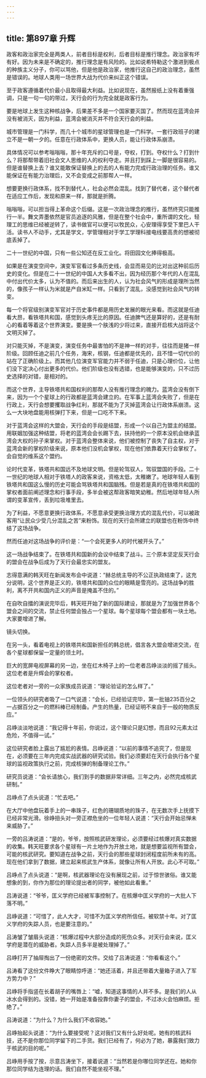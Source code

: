 ```yaml
---
---
---
```

title: 第897章 升辉
---



政客和政治家完全是两类人，前者目标是权利，后者目标是推行理念。政治家有坏有好。因为未来是不确定的，推行理念是有风险的。比如说希特勒这个激进到极点的种族主义分子，你可以骂他，但是他是政治家，他推行这自己的政治理念，虽然是错误的。地球人类用一场世界大战为代价来纠正这个错误。

至于政客遵循着代价最小且取得最大利益。比如说现在，虽然报纸上没有着重强调，只是一句一句的带过，天行会的行为完全就是政客行为。

要是地球上发生这种核战争，后果差不多是一个国家要灭国了。然而现在蓝湾会并没有被消灭，因为利益，蓝湾会被消灭并不符合天行会的利益。

城市管理是一门科学，而几十个城市的星球管理也是一门科学。一套行政班子的建立不是一朝一夕的。任意在行政体系中，更换人员，能让行政体系崩溃。

具体情况可以参考嗡嗡嗡，那十年充斥的口号是，夺权，打到。夺权什么？打到什么？将那帮带着旧社会文人思维的人的权利夺走。并且打到踩上一脚是很容易的。但是谁替换上去？谁又能敢保证替换上的去的人有能力完成行政治理的任务。谁又能保证在有能力治理后，又不会变成之前那帮人一样。

想要更换行政体系，找不到替代人，社会必然会混乱。找到了替代者，这个替代者在适应工作后，发现和原来一样，那就是折腾。

嗡嗡嗡，可以担当得上革命这个后缀。这是一次政治理念的推行，虽然终究只能推行一半。舞文弄墨依然是官员追逐的风雅，但是在整个社会中，重所谓的文化，轻理工的思维已经被逆转了，读书做官可以便可以牧民众，心安理得享受下里巴人干活。读书人不动手，尤其是学文，学管理相对于学工学理科接电线要高贵的想被彻底丢掉了。

二十一世纪的中国，只有一些公知还在反工业化。将田园文化捧得极高。

如果是在演变空间中，演变军官看过多条历史线，会显而易见的比对出这种前后历史的变化。但是在二十一世纪的中国人大多看不出，因为经历那个年代的人在混乱中付出代价太多，认为不值的。而后来出生的人，认为社会风气的形成是理所当然的，像孩子一样认为米就是产自米缸一样。只看到了混乱，没感觉到社会风气的转变。

每一个将官级别演变军官对于历史事件都是用历史发展的眼光来看。而这就是任迪看大昂，看铁塔共和国，感觉到头疼无比的原因。任迪脾气还是算好的，还是有耐心的看着等着这个世界演变。要是换一个肤浅的少将过来，直接开启核大战将这个文明灭掉了。

对只能灭掉，不是演变，演变任务中最害怕的不是神一样的对手，往往而是猪一样阶级。回顾任迪之前几个任务，海宋，核钢，任迪都是优先的，且不惜一切代价的站在了正确阶级上。而其他几位演变军官能力并不弱于任迪，只是心理价位，让他们没下定决心付出更多的代价。他们阶级也没有选错，也是能够演变的，只不过历史选择的对错，是相对的。

而这个世界，主导铁塔共和国权利的那帮人没有推行理念的魄力。蓝湾会没有倒下来，因为一个个星球上的行政都是蓝湾会建立的。在军事上蓝湾会失败了，但是在行政上，天行会想要攫取战争红利，那就不能为了灭掉蓝湾会让行政体系崩溃。这么一大块地盘能用核弹打下来，但是一口吃不下来。

对于蓝湾会这样的大盟会，天行会的手段是结盟，形成一个以自己为盟主的结盟。用联姻加强这种结盟，将老的蓝湾会会长踢下去，扶持他的一个原本没机会继承蓝湾会大权的孙子来掌权。对于蓝湾会整体来说，他们被控制了丧失了自主权，对于蓝湾会新的掌权阶级来说，原本他们没机会掌权，现在他们依靠着天行会掌权了。会自觉的维系这个盟约。

论时代变革，铁塔共和国远不及地球文明。但是轮驾驭人，驾驭盟国的手段。二十一世纪的地球人相对于铁塔人的政客来说，资格太低，太稚嫩了。地球年轻人看到铁塔共和国这么慢的历史可能会骂铁塔共和国脑残。但是若是真的在铁塔共和国的掌权者面前阐述理念和行事手段，多半会被这帮政客暗笑幼稚。然后地球年轻人所谓的变革宣传，丢到垃圾堆里去。

为了利益，不愿意更换行政体系，不愿意承受更换治理方式的混乱代价，可以被政客用“让民众少受几分混乱之苦”来粉饰。现在的天行会所建立的联盟也在粉饰中终结了这场战争。

然而任迪对这场战争的评价是：“一个会死更多人的时代被开头了。”

这一场战争结束了。在铁塔共和国新的会议中结束了战斗。三个原本坚定反天行会的盟会在战争后成为了天行会最忠实的盟友。

志得意满的韩天旺在新闻发布会中说道：“赫总统主导的不公正执政结束了，这充分说明，这个世界是正义的，铁塔共和国的众位的眼睛是雪亮的。这场战争的胜利，离不开共和国内正义的声音是掩盖不住的。”

在自吹自擂的演说完毕后，韩天旺开始了新的国际建设，那就是为了加强世界各个盟会之间的交流，禁止任何盟会独占一个星球。每个星球每个盟会都有一块土地。大家要增进了解。

镜头切换。

在另一头，看着电视上的铁塔共和国新担任的韩总统，倡言各大盟会增进交流，在各个星球都保留一定量的领土时。

巨大的宽屏电视屏幕的另一边，坐在红木椅子上的一位老者吕峥淡淡的摇了摇头。这位老者是升辉会的掌权者。

这位老者对一旁的一众家族成员说道：“理论验证的怎么样了。”

一位领头的研究者吸了一口气说道：“会长，已经验证完毕，第一批铀235百分之一占据百分之一的燃料棒已经制备。产生的热量，已经证明不来自于一般的物质反应。”

吕峥淡淡地说道：“我记得十年前，你说过，这个理论只是幻想，而且92元素太过危险，不值得一试。”

这位研究者脸上露出了尴尬的表情。吕峥说道：“以前的事情不追究了，但是现在，必须要在三年内完成实战武器的研究试验。我们必须要赶在天行会执行各个星球的监视政策执行之前，完成核弹的制备理论工作。”

研究员说道：“会长请放心，我们到手的数据非常详细。三年之内，必然完成核武研制。”

吕峥点了点头说道：“忙去吧。”

在大厅中他盘玩着手上的一串珠子，红色的珊瑚质地的珠子，在无数次手上抚摸下已经非常光滑。徐峥扭头对一旁正襟危坐的一位年轻人说道：“天行会开始忌惮未来威胁了。”

一旁的吕涛说道：“是的，爷爷，按照核武研发理论，必须要经过核爆对真实数据的收集。韩天旺要求各个星球有一片土地作为开放土地，就是想要监视所有盟会，可能的核武研究。要知道在战争之前，天行会的那些星球封闭程度前所未有的高。现在他们拿到了数据，建立起来核武生产体系，就像让所有人开放。此心不可取。”

吕峥点了点头说道：“是啊，核武器理论在没有展现之前，过于惊世骇俗。谁又能想象的到，你作为那位的理论提出者的同学，被他如此看重。”

吕涛说道：“爷爷，匡义学府已经被军事控制了。在核爆中匡义学府的一大批人下落不明。”

吕峥说道：“可惜了，此人大才，可惜不为匡义学府所信任。被软禁十年。对了匡义学府的失踪人员，也是要注意的。”

吕涛皱了皱眉头说道：“核爆过程中大部分造成的死伤众多。对天行会来说，匡义学府是潜在的威胁者。失踪人员多半是被处理掉了。”

吕峥打开了抽屉掏出了一份绝密的文件。交给了吕涛说道：“你看看这个。”

吕涛看了这份文件睁大了眼睛惊呼道：“她还活着，并且还带着大量箱子进入了军方势力中？”

吕峥将手指竖在长着胡子的嘴唇上：“嘘，知道这事情的人并不多。是我们的人从冰水会得到的。没错，她一开始是准备投靠你妻子的盟会，不过冰火会怕麻烦。拒绝了。”

吕涛说道：“为什么？为什么我们不收容她。”

吕峥抬起头说道：“为什么要接受呢？这对我们又有什么好处呢。她有的核武科技，还不是你那位同学留下的二手货。我们已经有了，何必为了她，暴露我们致力于核武的目的呢。”

吕峥用手按了按，示意吕涛坐下，接着说道：“当然若是你哪位同学还在。她和你那位同学结为连理的话。我们自然不能坐视不理。”